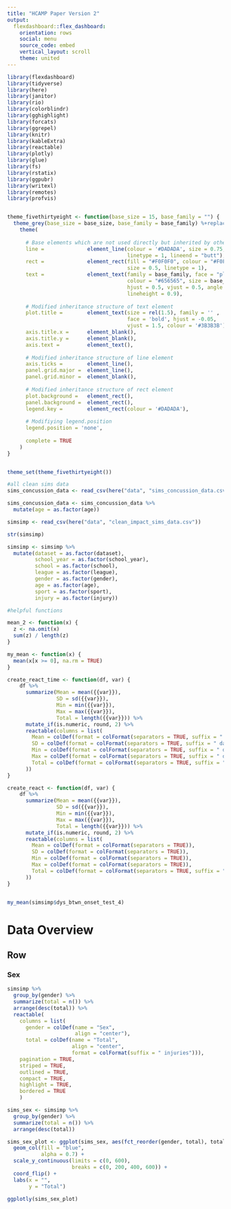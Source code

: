 ```yaml
---
title: "HCAMP Paper Version 2"
output: 
  flexdashboard::flex_dashboard:
    orientation: rows
    social: menu
    source_code: embed
    vertical_layout: scroll
    theme: united
---
```


```r
library(flexdashboard)
library(tidyverse)
library(here)
library(janitor)
library(rio)
library(colorblindr)
library(gghighlight)
library(forcats)
library(ggrepel)
library(knitr)
library(kableExtra)
library(reactable)
library(plotly)
library(glue)
library(fs)
library(rstatix)
library(ggpubr)
library(writexl) 
library(remotes)
library(profvis) 


theme_fivethirtyeight <- function(base_size = 15, base_family = "") {
  theme_grey(base_size = base_size, base_family = base_family) %+replace%
    theme(
      
      # Base elements which are not used directly but inherited by others
      line =              element_line(colour = '#DADADA', size = 0.75, 
                                       linetype = 1, lineend = "butt"),
      rect =              element_rect(fill = "#F0F0F0", colour = "#F0F0F0", 
                                       size = 0.5, linetype = 1),
      text =              element_text(family = base_family, face = "plain",
                                       colour = "#656565", size = base_size,
                                       hjust = 0.5, vjust = 0.5, angle = 0, 
                                       lineheight = 0.9),
      
      # Modified inheritance structure of text element
      plot.title =        element_text(size = rel(1.5), family = '' , 
                                       face = 'bold', hjust = -0.05, 
                                       vjust = 1.5, colour = '#3B3B3B'),
      axis.title.x =      element_blank(),
      axis.title.y =      element_blank(),
      axis.text =         element_text(),
      
      # Modified inheritance structure of line element
      axis.ticks =        element_line(),
      panel.grid.major =  element_line(),
      panel.grid.minor =  element_blank(),
      
      # Modified inheritance structure of rect element
      plot.background =   element_rect(),
      panel.background =  element_rect(),
      legend.key =        element_rect(colour = '#DADADA'),
      
      # Modifiying legend.position
      legend.position = 'none',
      
      complete = TRUE
    )
}


theme_set(theme_fivethirtyeight())
```

```r
#all clean sims data
sims_concussion_data <- read_csv(here("data", "sims_concussion_data.csv"))

sims_concussion_data <- sims_concussion_data %>% 
  mutate(age = as.factor(age))

simsimp <- read_csv(here("data", "clean_impact_sims_data.csv"))

str(simsimp)

simsimp <- simsimp %>% 
  mutate(dataset = as.factor(dataset),
         school_year = as.factor(school_year),
         school = as.factor(school),
         league = as.factor(league),
         gender = as.factor(gender),
         age = as.factor(age),
         sport = as.factor(sport),
         injury = as.factor(injury))

```

```r
#helpful functions 

mean_2 <- function(x) {
  z <- na.omit(x)
  sum(z) / length(z)
}

my_mean <- function(x) {
  mean(x[x >= 0], na.rm = TRUE)
}

create_react_time <- function(df, var) {
    df %>% 
      summarize(Mean = mean({{var}}),
                SD = sd({{var}}),
                Min = min({{var}}),
                Max = max({{var}}),
                Total = length({{var}})) %>% 
      mutate_if(is.numeric, round, 2) %>% 
      reactable(columns = list(
        Mean = colDef(format = colFormat(separators = TRUE, suffix = " days")),
        SD = colDef(format = colFormat(separators = TRUE, suffix = " days")),
        Min = colDef(format = colFormat(separators = TRUE, suffix = " days")),
        Max = colDef(format = colFormat(separators = TRUE, suffix = " days")),
        Total = colDef(format = colFormat(separators = TRUE, suffix = " concussions"))
      ))
}

create_react <- function(df, var) {
    df %>% 
      summarize(Mean = mean({{var}}),
                SD = sd({{var}}),
                Min = min({{var}}),
                Max = max({{var}}),
                Total = length({{var}})) %>% 
      mutate_if(is.numeric, round, 2) %>% 
      reactable(columns = list(
        Mean = colDef(format = colFormat(separators = TRUE)),
        SD = colDef(format = colFormat(separators = TRUE)),
        Min = colDef(format = colFormat(separators = TRUE)),
        Max = colDef(format = colFormat(separators = TRUE)),
        Total = colDef(format = colFormat(separators = TRUE, suffix = " concussions"))
      ))
}


my_mean(simsimp$dys_btwn_onset_test_4)
```


# Data Overview

Row {.tabset}
-----------------------------------------------------------------------

### Sex 

```r
simsimp %>% 
  group_by(gender) %>% 
  summarize(total = n()) %>% 
  arrange(desc(total)) %>% 
  reactable(
    columns = list(
      gender = colDef(name = "Sex",
                      align = "center"),
      total = colDef(name = "Total",
                     align = "center",
                     format = colFormat(suffix = " injuries"))),
    pagination = TRUE,
    striped = TRUE,
    outlined = TRUE,
    compact = TRUE,
    highlight = TRUE,
    bordered = TRUE
    )
```

```r
sims_sex <- simsimp %>% 
  group_by(gender) %>% 
  summarize(total = n()) %>% 
  arrange(desc(total))

sims_sex_plot <- ggplot(sims_sex, aes(fct_reorder(gender, total), total)) +
  geom_col(fill = "blue",
           alpha = 0.7) +
  scale_y_continuous(limits = c(0, 600),
                     breaks = c(0, 200, 400, 600)) +
  coord_flip() +
  labs(x = "",
       y = "Total")
```

```r
ggplotly(sims_sex_plot)
```